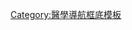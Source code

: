 {{Navbox with columns
|state = uncollapsed

|border=child
|fullwidth = true
|colstyle = text-align:center;background:#efefef;

|col1style = text-align:center;background:#D3D3D3;
|col1 = [[Template:医学导航|医学导航]]：[[细菌|病菌]]

|col2style = text-align:center;background:white;
|col2 = [[Template:细菌|细菌]]（[[Template:细菌分类|分类]]）

|col3style = text-align:center;background:silver;
|col3 = [[Template:Gram-positive firmicutes diseases|gr+f]]／[[Template:革兰氏阳性放线菌病|gr+a]]（[[Template:肺结核|t]]）／[[Template:革兰氏阴性变形细菌病|gr-p]]（[[Template:霍乱|c]]／[[Template:非變形菌門革蘭氏陰性菌病原菌疾病|gr-o]]

|col4style = text-align:center;background:#ccf;
|col4 = 药物（[[Template:蛋白质合成抑制剂类抗生素|J1p]]、[[Template:细胞壁破坏性抗生素|w]]、[[Template:核酸合成抑制剂类抗生素|n]]、[[Template:抗分支杆菌药|m]]、[[Template:疫苗|疫苗]]）

}}
<noinclude>
[[Category:醫學導航框底模板]]
</noinclude>